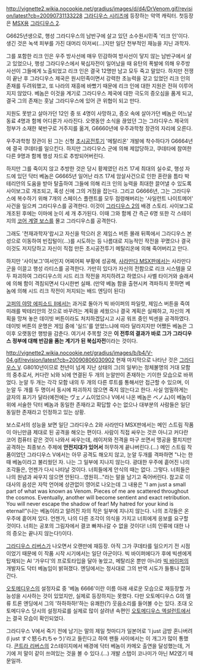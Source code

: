 http://vignette2.wikia.nocookie.net/gradius/images/d/d4/DrVenom.gif/revision/latest?cb=20090731133228
[[그라디우스 시리즈]]에 등장하는 악역 캐릭터. 첫등장은 [[MSX]]용 [[그라디우스 2]].

G6625년생으로, 행성 그라디우스의 남반구에 살고 있던 소수원시민족 '리크 인'이다.생긴 것은 녹색 피부를 가진 대머리 아저씨(…)지만 일단 천부적인 재능을 지닌 과학자.

그를 포함한 리크 인은 우주 방사선에 매우 민감하여 방사선이 닿지 않는 남반구에서 살고 있었으나, 행성 그라디우스에서 북십자전이 일어났을 때 유탄의 폭발에 의해 우주방사선이 그들에게 노출되었고 리크 인은 결국 12명만 남고 모두 죽고 말았다. 하지만 전쟁이 끝난 후 그라디우스 제국은 원시민족이면서 강력한 초능력을 갖고 있었던 리크 인의 존재를 두려워했고, 또 나라의 재흥에 바빴기 때문에 리크 인에 대한 지원은 전혀 이루어지지 않았다. 베놈은 이것을 계기로 그라디우스 제국에 대한 극도의 증오심을 품게 되고, 결국 그의 존재는 훗날 그라디우스에 있어 큰 위협이 되고 만다.

지원도 못받고 살아가던 12인 중 또 4명이 사망하고, 증오 속에 살아가던 베놈은 어느날 동료 4명과 함께 어디론가 사라진다. 오랫동안 소식을 끊었던 그는 그라디우스 제국의 정부가 소재한 북반구로 거주지를 옮겨, G6660년에 우주과학청 장관의 자리에 오른다.

우주과학청 장관이 된 그는 신형 [[초시공전투기]] '메탈리온' 개발에 착수하다가 G6664년에 결국 쿠데타를 일으킨다. 하지만 그라디우스 군에 의해 제압당하고, 쿠데타에 참여한 다른 9명과 함께 행성 자드로 추방되어버린다.

하지만 그를 죽이지 않고 추방한 것은 당시 황제였던 라즈 17세 최대의 실수로, 행성 자드에 있던 닥터 베놈은 G6665년 일어난 라즈 17세 암살사건으로 인한 혼란을 틈타 박테리안의 도움을 받아 탈출하여 그들에 의해 리크 인의 능력을 최대한 끌어낼 수 있도록 사이보그로 개조되고, 혹성 신에 그의 거점을 잡는다. 그리고 G6666년, 그는 그라디우스에 복수하기 위해 7개의 스페이스 플랜트를 모두 점령해버리는 '사일런트 나이트메어' 사건을 일으켜 그라디우스를 공격한다. 이것이 [[그라디우스 2]]의 배경 스토리. 사이보그로 개조된 후에는 이마에 눈이 세 개 추가된다. 이때 그와 함께 간 측근 6명 또한 각 스테이지의 [[코어 계열 보스]]를 몰고 그라디우스를 공격한다.

그래도 '천재과학자'랍시고 자신을 막으러 온 제임스 버튼 몰래 뒤쪽에서 그라디우스 본성으로 이동하여 빈집털이(…)를 시도하는 등 나름대로 지능적인 작전을 꾸몄으나 결국 이것도 저지당하고 자신이 직접 만든 초시공전투기 메탈리온에 의해 죽어버리고 만다.

하지만 '사이보그'여서인지 어찌어찌 부활에 성공해, [[사라만다 MSX판]]에서는 사라만다군을 이끌고 행성 라티스를 공격한다. 가만히 있다가 자신의 전함으로 리크 시스템을 모두 파괴하여 그라디우스의 시드 리크 작전을 저지하려고 하였으나 사벨 타이거와 슬래셔에 의해 함이 격침되면서 다시한번 실패. (만약 베놈 함을 출현시켜 격파하지 못하면 베놈에 의해 시드 리크 작전이 저지되는 배드 엔딩이 된다)

[[고퍼의 야망 에피소드 II]]에서는 과거로 돌아가 빅 바이퍼의 파일럿, 제임스 버튼을 죽여 미래를 박테리안의 것으로 바꾸려는 계획을 세웠으나 결국 계획은 실패하고, 자신의 계획을 망쳐 놓은 데이빗 버튼이라도 처치하겠답시고 시공 워프 중인 빅센을 공격하였다. 데이빗 버튼의 운명은 게임 중에 '실드'를 얻었느냐에 따라 달라지지만 어쨌든 베놈은 그 이후 오랫동안 행방을 감춘다. 여기서 주목할 것은 '''이 전투의 결과가 바로 그가 그라디우스 정부에 대해 반감을 품는 계기가 된 북십자전'''이라는 것이다.

http://vignette2.wikia.nocookie.net/gradius/images/b/b4/V-04.gif/revision/latest?cb=20090806030902
현재 마지막으로 나타난 것은 [[그라디우스 V]]. G8010년이므로 천년이 넘게 지난 상태의 그(의 일부)는 정체불명의 거대 모함의 중추로서, 커다란 뇌와 뇌에 연결된 두 개의 눈알만이 존재하는 기이한 모습으로 바뀌었다. 눈알 두 개는 각각 모함 내의 두 개의 다른 루트를 통해서만 접근할 수 있으며, 이 눈알 두 개를 두 명이서 동시에 파괴하지 않으면 죽지 않는다고 한다. 사실 엄밀하게는 글자의 표기가 달라(예전에는 ヴェノム이었으나 V에서 나온 베놈은 ベノム)이 베놈이 위에 서술한 닥터 베놈과 동일한 존재라고 확답할 수는 없으나 대부분의 사람들은 일단 동일한 존재라고 인정하고 있는 상황.

보스로서의 성능을 보면 일단 그라디우스 2와 사라만다 MSX판에서는 메인 스트림 작품이 아닌만큼 제대로 된 공격을 해오는 편이다. 사람이 직접 싸우는 것은 아니고 커다란 코어 컴퓨터 같은 것이 나와서 싸우는데, 레이저와 전격을 마구 쏘면서 맹공을 펼치지만 공격하는 최종보스 주제에 '''안전지대가 있어서''' 허무하게 끝나버린다.(…) 메인 스트림 작품이었던 그라디우스 V에서는 아무 공격도 해오지 않고, 눈알 두개를 격파하면 "나는 한때 베놈이라고 불리웠던 자. 나는 그 일부에 지나지 않는다. 광대한 우주에 흩어진 나의 조각들은, 언젠가 다시 나타날 것이다. 너희들에게 안식의 때는 없다. 그렇다. 너희들은 나의 원념과 싸우지 않으면 안된다...영원히..."라는 말을 남기고 죽어버린다. 참고로 이 대사의 음성은 자막 언어에 상관없이 영어로 나오는데 그 내용은 "I am just a small part of what was known as Venom. Pieces of me are scattered throughout the cosmos. Eventually, another will become sentient and exact retribution. You will never escape the shadow of fear! My hatred for your kind is eternal!"(나는 베놈이라고 알려진 자의 작은 일부에 지나지 않는다. 나의 조각들은 온 우주에 흩어져 있다. 언젠가, 나의 다른 조각이 의식을 가지고 너희에게 응보를 요구할 것이다. 너희는 공포의 그림자에서 결코 빠져나갈 수 없을 것이다! 너희 인류에 대한 나의 증오는 끝나지 않는다!)이다.

[[그라디우스 리버스]]가 나오면서 오랜만에 재등장. 아직 그가 쿠데타를 일으키기 전 시점이었기 때문에 이 작품 시작 시기에서는 일단 아군이다. 빅 바이퍼에다가 후에 빅센에게 탑재되는 AI '가우디'의 프로토타입을 달아 놓았고, 메탈리온 뿐만 아니라 [[빅 바이퍼]]의 개발자도 닥터 베놈임이 밝혀졌다. 엔딩에서는 정사대로 그의 반역 시도가 들통나 잡혀간다.

[[오토메디우스]]의 설정자료 중 '베놈 6666'이란 이름 아래 새로운 모습으로 재등장할 가능성을 시사하는 것이 있었지만, 실제로 등장하지는 못했다. 다만 오토메디우스 G의 엘류 트론 엔딩에서 그의 '하하하하!'하는 유쾌한(?) 웃음소리를 들어볼 수는 있다. 초대 오토메디우스 당시의 설정자료를 실제로 많이 살려낸 속편인 [[오토메디우스 엑설런트]]에서는 결국 모습이 확인되었다.

그라디우스 V에서 죽기 전에 남기는 말의 제일 첫마디가 일본어로 'I just 금방 혼나버려(I just すぐ怒られちゃう)'라고 들린다고 하여 팬들 사이에서는 이 개그가 많이 통했다. [[콘트라 리버스]]의 2스테이지에서 배경에 닥터 베놈이 카메오 출연을 달성했는데, 거기에 저 말이 같이 쓰여있는 것을 볼 수 있다.(…) 개발 스탭이 코나미가 아닌 M2였기 때문일까.

